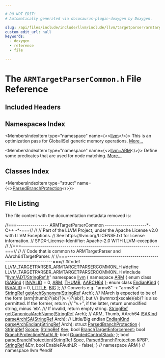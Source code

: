 ```yaml
---

# DO NOT EDIT!
# Automatically generated via docusaurus-plugin-doxygen by Doxygen.

slug: /api/files/include/include/llvm/include/llvm/targetparser/armtargetparsercommon-h
custom_edit_url: null
keywords:
  - doxygen
  - reference
  - file

---
```





# The `ARMTargetParserCommon.h` File Reference

<DoxygenPage pluginConfig={pluginConfig}>



## Included Headers

<IncludesList>
<IncludesListItem
  filePath="llvm/ADT/StringRef.h"
  permalink="/docs/api/files/include/include/llvm/include/llvm/adt/stringref-h"
  isLocal="true" />
</IncludesList>

## Namespaces Index

<MembersIndex>

<MembersIndexItem
  type="namespace"
  name={<><a href="/docs/api/namespaces/llvm">llvm</a></>}>
This is an optimization pass for GlobalISel generic memory operations. <a href="/docs/api/namespaces/llvm/#details">More...</a>
</MembersIndexItem>

<MembersIndexItem
  type="namespace"
  name={<><a href="/docs/api/namespaces/llvm/arm">llvm::ARM</a></>}>
Define some predicates that are used for node matching. <a href="/docs/api/namespaces/llvm/arm/#details">More...</a>
</MembersIndexItem>

</MembersIndex>

## Classes Index

<MembersIndex>

<MembersIndexItem
  type="struct"
  name={<><a href="/docs/api/structs/llvm/arm/parsedbranchprotection">ParsedBranchProtection</a></>}>
</MembersIndexItem>

</MembersIndex>


## File Listing

The file content with the documentation metadata removed is:

<ProgramListing>

<Link id="l00001" /><CodeLine lineNumber="1"><Highlight kind="comment">//===---------------- ARMTargetParserCommon ---------------------&#42;- C++ -&#42;-===//</Highlight><Highlight kind="normal"></Highlight></CodeLine>
<Link id="l00002" /><CodeLine lineNumber="2"><Highlight kind="normal"></Highlight><Highlight kind="comment">//</Highlight><Highlight kind="normal"></Highlight></CodeLine>
<Link id="l00003" /><CodeLine lineNumber="3"><Highlight kind="normal"></Highlight><Highlight kind="comment">// Part of the LLVM Project, under the Apache License v2.0 with LLVM Exceptions.</Highlight><Highlight kind="normal"></Highlight></CodeLine>
<Link id="l00004" /><CodeLine lineNumber="4"><Highlight kind="normal"></Highlight><Highlight kind="comment">// See https://llvm.org/LICENSE.txt for license information.</Highlight><Highlight kind="normal"></Highlight></CodeLine>
<Link id="l00005" /><CodeLine lineNumber="5"><Highlight kind="normal"></Highlight><Highlight kind="comment">// SPDX-License-Identifier: Apache-2.0 WITH LLVM-exception</Highlight><Highlight kind="normal"></Highlight></CodeLine>
<Link id="l00006" /><CodeLine lineNumber="6"><Highlight kind="normal"></Highlight><Highlight kind="comment">//</Highlight><Highlight kind="normal"></Highlight></CodeLine>
<Link id="l00007" /><CodeLine lineNumber="7"><Highlight kind="normal"></Highlight><Highlight kind="comment">//===----------------------------------------------------------------------===//</Highlight><Highlight kind="normal"></Highlight></CodeLine>
<Link id="l00008" /><CodeLine lineNumber="8"><Highlight kind="normal"></Highlight><Highlight kind="comment">//</Highlight><Highlight kind="normal"></Highlight></CodeLine>
<Link id="l00009" /><CodeLine lineNumber="9"><Highlight kind="normal"></Highlight><Highlight kind="comment">// Code that is common to ARMTargetParser and AArch64TargetParser.</Highlight><Highlight kind="normal"></Highlight></CodeLine>
<Link id="l00010" /><CodeLine lineNumber="10"><Highlight kind="normal"></Highlight><Highlight kind="comment">//</Highlight><Highlight kind="normal"></Highlight></CodeLine>
<Link id="l00011" /><CodeLine lineNumber="11"><Highlight kind="normal"></Highlight><Highlight kind="comment">//===----------------------------------------------------------------------===//</Highlight><Highlight kind="normal"></Highlight></CodeLine>
<Link id="l00012" /><CodeLine lineNumber="12"><Highlight kind="normal"></Highlight></CodeLine>
<Link id="l00013" /><CodeLine lineNumber="13"><Highlight kind="normal"></Highlight><Highlight kind="preprocessor">#ifndef LLVM&#95;TARGETPARSER&#95;ARMTARGETPARSERCOMMON&#95;H</Highlight><Highlight kind="normal"></Highlight></CodeLine>
<Link id="l00014" /><CodeLine lineNumber="14"><Highlight kind="normal"></Highlight><Highlight kind="preprocessor">#define LLVM&#95;TARGETPARSER&#95;ARMTARGETPARSERCOMMON&#95;H</Highlight><Highlight kind="normal"></Highlight></CodeLine>
<Link id="l00015" /><CodeLine lineNumber="15"><Highlight kind="normal"></Highlight></CodeLine>
<Link id="l00016" /><CodeLine lineNumber="16"><Highlight kind="normal"></Highlight><Highlight kind="preprocessor">#include &quot;<a href="/docs/api/files/include/include/llvm/include/llvm/adt/stringref-h">llvm/ADT/StringRef.h</a>&quot;</Highlight><Highlight kind="normal"></Highlight></CodeLine>
<Link id="l00017" /><CodeLine lineNumber="17"><Highlight kind="normal"></Highlight></CodeLine>
<Link id="l00018" /><CodeLine lineNumber="18"><Highlight kind="normal"></Highlight><Highlight kind="keyword">namespace </Highlight><Highlight kind="normal"><a href="/docs/api/namespaces/llvm">llvm</a> &#123;</Highlight></CodeLine>
<Link id="l00019" /><CodeLine lineNumber="19"><Highlight kind="normal"></Highlight><Highlight kind="keyword">namespace </Highlight><Highlight kind="normal"><a href="/docs/api/namespaces/llvm/arm">ARM</a> &#123;</Highlight></CodeLine>
<Link id="l00020" /><CodeLine lineNumber="20"><Highlight kind="normal"></Highlight></CodeLine>
<Link id="l00021" /><CodeLine lineNumber="21" lineLink="/docs/api/namespaces/llvm/arm/#aa7c564eb9f55772c4e2f4d3c19974191a036a8f756db6f6db7e1ed8f22a9f641e"><Highlight kind="normal"></Highlight><Highlight kind="keyword">enum class</Highlight><Highlight kind="normal"> <a href="/docs/api/namespaces/llvm/arm/#aa7c564eb9f55772c4e2f4d3c19974191">ISAKind</a> &#123; <a href="/docs/api/namespaces/llvm/arm/#ac2456158e5acb44477d8ecfa2d04dbdeaccc0377a8afbf50e7094f5c23a8af223">INVALID</a> = 0, <a href="/docs/api/namespaces/llvm/arm/#aa7c564eb9f55772c4e2f4d3c19974191a47f45e65244c17ec9fa8771a5c6d60e1">ARM</a>, <a href="/docs/api/namespaces/llvm/arm/#aa7c564eb9f55772c4e2f4d3c19974191ae466500055d2302ad1956d15e96a129a">THUMB</a>, <a href="/docs/api/namespaces/llvm/arm/#aa7c564eb9f55772c4e2f4d3c19974191a036a8f756db6f6db7e1ed8f22a9f641e">AARCH64</a> &#125;;</Highlight></CodeLine>
<Link id="l00022" /><CodeLine lineNumber="22"><Highlight kind="normal"></Highlight></CodeLine>
<Link id="l00023" /><CodeLine lineNumber="23" lineLink="/docs/api/namespaces/llvm/arm/#a744a4278ab4117a12d8d7bd90fa009d0aa60c6c694491d75b439073b8cb05b139"><Highlight kind="normal"></Highlight><Highlight kind="keyword">enum class</Highlight><Highlight kind="normal"> <a href="/docs/api/namespaces/llvm/arm/#a744a4278ab4117a12d8d7bd90fa009d0">EndianKind</a> &#123; <a href="/docs/api/namespaces/llvm/arm/#ac2456158e5acb44477d8ecfa2d04dbdeaccc0377a8afbf50e7094f5c23a8af223">INVALID</a> = 0, <a href="/docs/api/namespaces/llvm/arm/#a744a4278ab4117a12d8d7bd90fa009d0a1314341b466dcb5e2c880b76414c49fe">LITTLE</a>, <a href="/docs/api/namespaces/llvm/arm/#a744a4278ab4117a12d8d7bd90fa009d0aa60c6c694491d75b439073b8cb05b139">BIG</a> &#125;;</Highlight></CodeLine>
<Link id="l00024" /><CodeLine lineNumber="24"><Highlight kind="normal"></Highlight><Highlight kind="comment"></Highlight></CodeLine>
<Link id="l00025" /><CodeLine lineNumber="25"><Highlight kind="comment">/// Converts e.g. &quot;armv8&quot; -&gt; &quot;armv8-a&quot;</Highlight><Highlight kind="normal"></Highlight></CodeLine>
<Link id="l00026" /><CodeLine lineNumber="26"><Highlight kind="normal"><a href="/docs/api/classes/llvm/stringref">StringRef</a> <a href="/docs/api/namespaces/llvm/arm/#a7eedaf9c3e17742875752a729cab56f7">getArchSynonym</a>(<a href="/docs/api/classes/llvm/stringref">StringRef</a> Arch);</Highlight></CodeLine>
<Link id="l00027" /><CodeLine lineNumber="27"><Highlight kind="normal"></Highlight><Highlight kind="comment"></Highlight></CodeLine>
<Link id="l00028" /><CodeLine lineNumber="28"><Highlight kind="comment">/// MArch is expected to be of the form (arm|thumb)?(eb)?(v.+)?(eb)?, but</Highlight></CodeLine>
<Link id="l00029" /><CodeLine lineNumber="29"><Highlight kind="comment">/// (iwmmxt|xscale)(eb)? is also permitted. If the former, return</Highlight></CodeLine>
<Link id="l00030" /><CodeLine lineNumber="30"><Highlight kind="comment">/// &quot;v.+&quot;, if the latter, return unmodified string, minus &#39;eb&#39;.</Highlight></CodeLine>
<Link id="l00031" /><CodeLine lineNumber="31"><Highlight kind="comment">/// If invalid, return empty string.</Highlight><Highlight kind="normal"></Highlight></CodeLine>
<Link id="l00032" /><CodeLine lineNumber="32"><Highlight kind="normal"><a href="/docs/api/classes/llvm/stringref">StringRef</a> <a href="/docs/api/namespaces/llvm/arm/#a115dd532d6538ed40f42a625343126cc">getCanonicalArchName</a>(<a href="/docs/api/classes/llvm/stringref">StringRef</a> Arch);</Highlight></CodeLine>
<Link id="l00033" /><CodeLine lineNumber="33"><Highlight kind="normal"></Highlight></CodeLine>
<Link id="l00034" /><CodeLine lineNumber="34"><Highlight kind="normal"></Highlight><Highlight kind="comment">// ARM, Thumb, AArch64</Highlight><Highlight kind="normal"></Highlight></CodeLine>
<Link id="l00035" /><CodeLine lineNumber="35"><Highlight kind="normal"><a href="/docs/api/namespaces/llvm/arm/#aa7c564eb9f55772c4e2f4d3c19974191">ISAKind</a> <a href="/docs/api/namespaces/llvm/arm/#a1d5ed0bfc1c21767207fbd9c06aa68e9">parseArchISA</a>(<a href="/docs/api/classes/llvm/stringref">StringRef</a> Arch);</Highlight></CodeLine>
<Link id="l00036" /><CodeLine lineNumber="36"><Highlight kind="normal"></Highlight></CodeLine>
<Link id="l00037" /><CodeLine lineNumber="37"><Highlight kind="normal"></Highlight><Highlight kind="comment">// Little/Big endian</Highlight><Highlight kind="normal"></Highlight></CodeLine>
<Link id="l00038" /><CodeLine lineNumber="38"><Highlight kind="normal"><a href="/docs/api/namespaces/llvm/arm/#a744a4278ab4117a12d8d7bd90fa009d0">EndianKind</a> <a href="/docs/api/namespaces/llvm/arm/#ac9eb980260cef7839596d3ca4d742905">parseArchEndian</a>(<a href="/docs/api/classes/llvm/stringref">StringRef</a> Arch);</Highlight></CodeLine>
<Link id="l00039" /><CodeLine lineNumber="39"><Highlight kind="normal"></Highlight></CodeLine>
<Link id="l00040" /><CodeLine lineNumber="40" lineLink="/docs/api/structs/llvm/arm/parsedbranchprotection"><Highlight kind="normal"></Highlight><Highlight kind="keyword">struct </Highlight><Highlight kind="normal"><a href="/docs/api/structs/llvm/arm/parsedbranchprotection">ParsedBranchProtection</a> &#123;</Highlight></CodeLine>
<Link id="l00041" /><CodeLine lineNumber="41" lineLink="/docs/api/structs/llvm/arm/parsedbranchprotection/#a5e5e7202ba1a7a8355419862f8547284"><Highlight kind="normal">  <a href="/docs/api/classes/llvm/stringref">StringRef</a> <a href="/docs/api/structs/llvm/arm/parsedbranchprotection/#a5e5e7202ba1a7a8355419862f8547284">Scope</a>;</Highlight></CodeLine>
<Link id="l00042" /><CodeLine lineNumber="42" lineLink="/docs/api/structs/llvm/arm/parsedbranchprotection/#a06f55e978885a211453af3d8a13e7734"><Highlight kind="normal">  <a href="/docs/api/classes/llvm/stringref">StringRef</a> <a href="/docs/api/structs/llvm/arm/parsedbranchprotection/#a06f55e978885a211453af3d8a13e7734">Key</a>;</Highlight></CodeLine>
<Link id="l00043" /><CodeLine lineNumber="43" lineLink="/docs/api/structs/llvm/arm/parsedbranchprotection/#ac53a0bdd73a8ea02d5beedd5a13830a7"><Highlight kind="normal">  </Highlight><Highlight kind="keywordtype">bool</Highlight><Highlight kind="normal"> <a href="/docs/api/structs/llvm/arm/parsedbranchprotection/#ac53a0bdd73a8ea02d5beedd5a13830a7">BranchTargetEnforcement</a>;</Highlight></CodeLine>
<Link id="l00044" /><CodeLine lineNumber="44" lineLink="/docs/api/structs/llvm/arm/parsedbranchprotection/#ad80541d2dcd95a13077fed311763401c"><Highlight kind="normal">  </Highlight><Highlight kind="keywordtype">bool</Highlight><Highlight kind="normal"> <a href="/docs/api/structs/llvm/arm/parsedbranchprotection/#ad80541d2dcd95a13077fed311763401c">BranchProtectionPAuthLR</a>;</Highlight></CodeLine>
<Link id="l00045" /><CodeLine lineNumber="45" lineLink="/docs/api/structs/llvm/arm/parsedbranchprotection/#a0319e2db9148f8b1957b7f6a0bef54c1"><Highlight kind="normal">  </Highlight><Highlight kind="keywordtype">bool</Highlight><Highlight kind="normal"> <a href="/docs/api/structs/llvm/arm/parsedbranchprotection/#a0319e2db9148f8b1957b7f6a0bef54c1">GuardedControlStack</a>;</Highlight></CodeLine>
<Link id="l00046" /><CodeLine lineNumber="46"><Highlight kind="normal">&#125;;</Highlight></CodeLine>
<Link id="l00047" /><CodeLine lineNumber="47"><Highlight kind="normal"></Highlight></CodeLine>
<Link id="l00048" /><CodeLine lineNumber="48"><Highlight kind="normal"></Highlight><Highlight kind="keywordtype">bool</Highlight><Highlight kind="normal"> <a href="/docs/api/namespaces/llvm/arm/#abe6ae134b151b2a3091884f7e3b049e7">parseBranchProtection</a>(<a href="/docs/api/classes/llvm/stringref">StringRef</a> <a href="/docs/api/structs/llvm/spec">Spec</a>, <a href="/docs/api/structs/llvm/arm/parsedbranchprotection">ParsedBranchProtection</a> &amp;PBP,</Highlight></CodeLine>
<Link id="l00049" /><CodeLine lineNumber="49"><Highlight kind="normal">                           <a href="/docs/api/classes/llvm/stringref">StringRef</a> &amp;Err, </Highlight><Highlight kind="keywordtype">bool</Highlight><Highlight kind="normal"> EnablePAuthLR = </Highlight><Highlight kind="keyword">false</Highlight><Highlight kind="normal">);</Highlight></CodeLine>
<Link id="l00050" /><CodeLine lineNumber="50"><Highlight kind="normal"></Highlight></CodeLine>
<Link id="l00051" /><CodeLine lineNumber="51"><Highlight kind="normal">&#125; </Highlight><Highlight kind="comment">// namespace ARM</Highlight><Highlight kind="normal"></Highlight></CodeLine>
<Link id="l00052" /><CodeLine lineNumber="52"><Highlight kind="normal">&#125; </Highlight><Highlight kind="comment">// namespace llvm</Highlight><Highlight kind="normal"></Highlight></CodeLine>
<Link id="l00053" /><CodeLine lineNumber="53"><Highlight kind="normal"></Highlight><Highlight kind="preprocessor">#endif</Highlight></CodeLine>

</ProgramListing>

</DoxygenPage>
